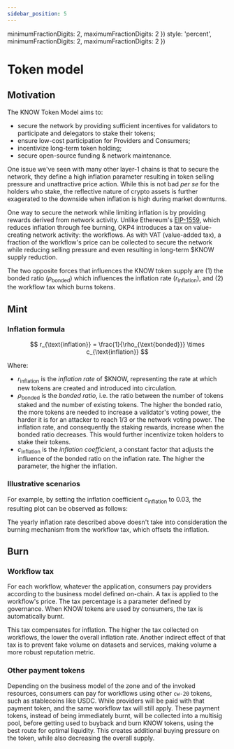```yaml
---
sidebar_position: 5
---
```


  minimumFractionDigits: 2,
  maximumFractionDigits: 2
})
  style: 'percent',
  minimumFractionDigits: 2,
  maximumFractionDigits: 2
})

# Token model

## Motivation

The KNOW Token Model aims to:

- secure the network by providing sufficient incentives for validators to participate and delegators to stake their tokens;
- ensure low-cost participation for Providers and Consumers;
- incentivize long-term token holding;
- secure open-source funding & network maintenance.

One issue we've seen with many other layer-1 chains is that to secure the network, they define a high inflation parameter resulting in token selling pressure and unattractive price action. While this is not bad *per se* for the holders who stake, the reflective nature of crypto assets is further exagerated to the downside when inflation is high during market downturns.

One way to secure the network while limiting inflation is by providing rewards derived from network activity. Unlike Ethereum's [EIP-1559](https://eips.ethereum.org/EIPS/eip-1559), which reduces inflation through fee burning, OKP4 introduces a tax on value-creating network activity: the workflows. As with VAT (value-added tax), a fraction of the workflow's price can be collected to secure the network while reducing selling pressure and even resulting in long-term $KNOW supply reduction.

The two opposite forces that influences the KNOW token supply are (1) the bonded ratio ($\rho_{\text{bonded}}$) which influences the inflation rate ($r_{\text{inflation}}$), and (2) the workflow tax which burns tokens.

## Mint

### Inflation formula

$$
r_{\text{inflation}} = \frac{1}{\rho_{\text{bonded}}} \times c_{\text{inflation}}
$$

Where:
- $r_{\text{inflation}}$ is the *inflation rate* of $KNOW, representing the rate at which new tokens are created and introduced into circulation. 
- $\rho_{\text{bonded}}$ is the *bonded ratio*, i.e. the ratio between the number of tokens staked and the number of existing tokens. The higher the bonded ratio, the more tokens are needed to increase a validator's voting power, the harder it is for an attacker to reach $1 / 3$ or the network voting power. The inflation rate, and consequently the staking rewards, increase when the bonded ratio decreases. This would further incentivize token holders to stake their tokens.
- $c_{\text{inflation}}$ is the *inflation coefficient*, a constant factor that adjusts the influence of the bonded ratio on the inflation rate. The higher the parameter, the higher the inflation.

### Illustrative scenarios

For example, by setting the inflation coefficient $c_{\text{inflation}}$ to 0.03, the resulting plot can be observed as follows:

<LinePlot
  caption="Plot of yearly r_inflation = (1 / ρ_bonded) * 0.03"
  xLegend="Bonded Ratio"
  yLegend="Inflation (%)"
  xFormat={nIntFormat.format}
  yFormat={nIntFormat.format}
  data={inflationRateData}
/>

The yearly inflation rate described above doesn't take into consideration the burning mechanism from the workflow tax, which offsets the inflation.

## Burn

### Workflow tax

For each workflow, whatever the application, consumers pay providers according to the business model defined on-chain. A tax is applied to the workflow's price. The tax percentage is a parameter defined by governance. When KNOW tokens are used by consumers, the tax is automatically burnt.

This tax compensates for inflation. The higher the tax collected on workflows, the lower the overall inflation rate. Another indirect effect of that tax is to prevent fake volume on datasets and services, making volume a more robust reputation metric.

### Other payment tokens

Depending on the business model of the zone and of the invoked resources, consumers can pay for workflows using other `cw-20` tokens, such as stablecoins like USDC. While providers will be paid with that payment token, and the same workflow tax will still apply. These payment tokens, instead of being immediately burnt, will be collected into a multisig pool, before getting used to buyback and burn KNOW tokens, using the best route for optimal liquidity. This creates additional buying pressure on the token, while also decreasing the overall supply.
